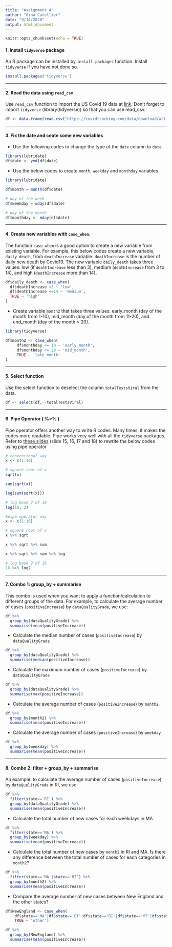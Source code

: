 ```yaml
---
title: "Assignment 4"
author: "Gina Catellier"
date: "9/14/2020"
output: html_document
---
```


```r
knitr::opts_chunk$set(echo = TRUE)
```

#### 1. Install `tidyverse` package

An R package can be installed by `install.packages` function. Install `tidyverse` if you have not done so. 

```r
install.packages('tidyverse')
```

-------

#### 2. Read the data using `read_csv`

Use `read_csv` function to import the US Covid 19 data at [link](https://covidtracking.com/data/download/all-states-history.csv).  Don't forget to import `tidyverse` (library(tidyverse)) so that you can use read_csv. 

```r
df <- data.frame(read.csv("https://covidtracking.com/data/download/all-states-history.csv"))

```

-------

#### 3.  Fix the date and ceate some new variables

- Use the following codes to change the type of the `date` column to `date`. 

```r
library(lubridate)
df$date <- ymd(df$date)
```

- Use the below codes to create `month`, `weekday` and `monthday` variables

```r
library(lubridate)

df$month = month(df$date)

# day of the week
df$weekday = wday(df$date)

# day of the month
df$monthday <- mday(df$date)
```

-------

#### 4. Create new variables with `case_when`. 

The function `case_when` is a good option to create a new variable from existing variable.  For example, this below codes create a new variable, `daily_death`, from `deathIncrease` variable.  `deathIncrease` is the number of daily new death by Covid19.  The new variable `daily_death` takes three values:  low (if `deathIncrease` less than 3), medium (`deathIncrease` from 3 to 14), and high (`deathIncrease` more than 14).  

```r
df$daily_death <- case_when(
  df$deathIncrease <3 ~ 'low',
  df$deathIncrease <=14 ~ 'medium',
  TRUE ~ 'high'
)
```

- Create variable `month2` that takes three values: early_month (day of the month from 1-10), mid_month (day of the month from 11-20), and end_month (day of the month > 20).
```r
library(tidyverse)
```


```r
df$month2 <- case_when(
     df$monthday <= 10 ~ 'early_month',
     df$monthday <= 20 ~ 'mid_month',
     TRUE ~ 'late_month'
)
```


-------

#### 5. Select function

Use the select function to deselect the column `totalTestsViral` from the data.

```r
df <- select(df, -totalTestsViral)
```


-------

#### 6. Pipe Operator ( %>% )

Pipe operator offers another way to write R codes. Many times, it makes the codes more readable.  Pipe works very well with all the `tidyverse` packages. Refer to [these slides](file:///C:/Users/sonou/Dropbox/git/math421/slides/dplyr.html#15) (slide 15, 16, 17 and 18) to rewrite the below codes using pipe operator

```r

# conventional way
x <- c(1:10)

# square root of x
sqrt(x)

sum(sqrt(x))

log(sum(sqrt(x)))

# log base 2 of 16
log(16, 2)

```

```r
#pipe operator way
x <- c(1:10)

# square root of x
x %>% sqrt

x %>% sqrt %>% sum

x %>% sqrt %>% sum %>% log

# log base 2 of 16
16 %>% log2

```

-------

#### 7. Combo 1: group_by + summarise

This combo is used when you want to apply a function/calculation to different groups of the data. For example, to calculate the average number of cases (`positiveIncrease`) by `dataQualityGrade`, we use:

```r
df %>% 
  group_by(dataQualityGrade) %>% 
  summarise(mean(positiveIncrease))
```

- Calculate the median number of cases (`positiveIncrease`) by `dataQualityGrade`
```r
df %>% 
  group_by(dataQualityGrade) %>% 
  summarise(median(positiveIncrease))
```

- Calculate the maximum number of cases (`positiveIncrease`) by `dataQualityGrade`
```r
df %>% 
  group_by(dataQualityGrade) %>% 
  summarise(max(positiveIncrease))
```

- Calculate the average number of cases (`positiveIncrease`) by `month2`
```r
df %>% 
  group_by(month2) %>% 
  summarise(mean(positiveIncrease))
```

- Calculate the average number of cases (`positiveIncrease`) by `weekday`
```r
df %>% 
  group_by(weekday) %>% 
  summarise(mean(positiveIncrease))
```

-------

#### 8. Combo 2: filter + group_by + summarise

An example: to calculate the average number of cases (`positiveIncrease`) by `dataQualityGrade` in RI, we use:

```r
df %>% 
  filter(state=='RI') %>% 
  group_by(dataQualityGrade) %>% 
  summarise(mean(positiveIncrease))
```

- Calculate the total number of new cases for each weekdays in MA
```r
df %>% 
  filter(state=='MA') %>% 
  group_by(weekday) %>% 
  summarise(mean(positiveIncrease))
```

- Calculate the total number of new cases by `month2` in RI and MA.  Is there any difference between the total number of cases for each categories in `month2`? 
```r
df %>% 
  filter(state=='MA'|state=='RI') %>% 
  group_by(month2) %>% 
  summarise(mean(positiveIncrease))
```


- Compare the average number of new cases between New England and the other states?  
```r
df$NewEngland <- case_when(
    df$state=='MA'|df$state=='CT'|df$state=='RI'|df$state=='VT'|df$state=='NH'|df$state=='ME' ~ 'NewEngland',
    TRUE ~ 'other')
```
```r
df %>% 
  group_by(NewEngland) %>% 
  summarise(mean(positiveIncrease))
```


